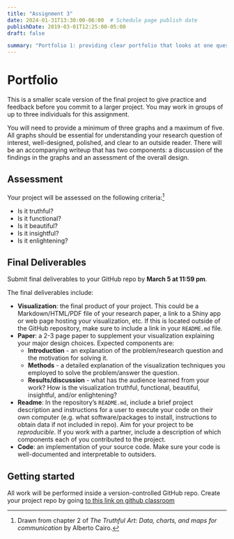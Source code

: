 ```yaml
---
title: "Assignment 3"
date: 2024-01-31T13:30:00-06:00  # Schedule page publish date
publishDate: 2019-03-01T12:25:00-05:00
draft: false

summary: "Portfolio 1: providing clear portfolio that looks at one question using summary stats and capstone image that brings all the items together."
---
```


# Portfolio
This is a smaller scale version of the final project to give practice and feedback before you commit to a larger project. You may work in groups of up to three individuals for this assignment. 

You will need to provide a minimum of three graphs and a maximum of five. All graphs should be essential for understanding your research question of interest, well-designed, polished, and clear to an outside reader. There will be an accompanying writeup that has two components: a discussion of the findings in the graphs and an assessment of the overall design. 


## Assessment

Your project will be assessed on the following criteria:^[Drawn from chapter 2 of *The Truthful Art: Data, charts, and maps for communication* by Alberto Cairo.]

* Is it truthful?
* Is it functional?
* Is it beautiful?
* Is it insightful?
* Is it enlightening?


## Final Deliverables

Submit final deliverables to your GitHub repo by **March 5 at 11:59 pm**.

The final deliverables include:

* **Visualization**: the final product of your project. This could be a Markdown/HTML/PDF file of your research paper, a link to a Shiny app or web page hosting your visualization, etc. If this is located outside of the GitHub repository, make sure to include a link in your `README.md` file.
* **Paper**: a 2-3 page paper to supplement your visualization explaining your major design choices. Expected components are:
  * **Introduction** - an explanation of the problem/research question and the motivation for solving it.
  * **Methods** - a detailed explanation of the visualization techniques you employed to solve the problem/answer the question.
  * **Results/discussion** - what has the audience learned from your work? How is the visualization truthful, functional, beautiful, insightful, and/or enlightening?
* **Readme**: In the repository's `README.md`, include a brief project description and instructions for a user to execute your code on their own computer (e.g. what software/packages to install, instructions to obtain data if not included in repo). Aim for your project to be *reproducible*. If you work with a partner, include a description of which components each of you contributed to the project.
* **Code**: an implementation of your source code. Make sure your code is well-documented and interpretable to outsiders.

## Getting started
All work will be performed inside a version-controlled GitHub repo. Create your project repo by going [to this link on github classroom](https://classroom.github.com/a/-2jxXYJ2)